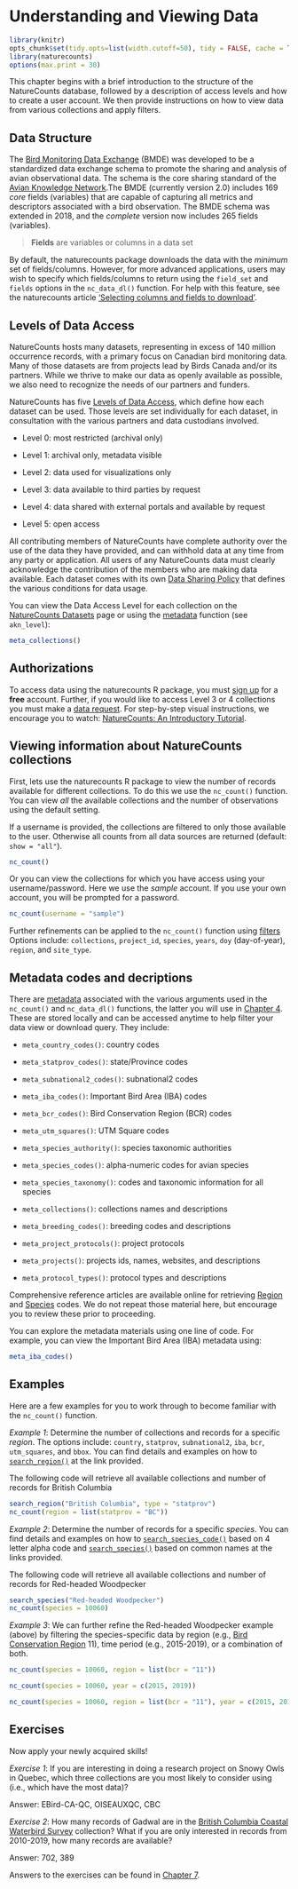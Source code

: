 # Understanding and Viewing Data {#Data3}

```r
library(knitr)
opts_chunk$set(tidy.opts=list(width.cutoff=50), tidy = FALSE, cache = TRUE)
library(naturecounts)
options(max.print = 30)
```

This chapter begins with a brief introduction to the structure of the NatureCounts database, followed by a description of access levels and how to create a user account. We then provide instructions on how to view data from various collections and apply filters. 

## Data Structure {#Data3.1}

The [Bird Monitoring Data Exchange](https://www.birdscanada.org/birdmon/default/nc_bmde.jsp) (BMDE) was developed to be a standardized data exchange schema to promote the sharing and analysis of avian observational data. The schema is the core sharing standard of the [Avian Knowledge Network](http://www.avianknowledge.net).The BMDE (currently version 2.0) includes 169 *core* fields (variables) that are capable of capturing all metrics and descriptors associated with a bird observation. The BMDE schema was extended in 2018, and the *complete* version now includes 265 fields (variables).

> **Fields** are variables or columns in a data set

By default, the naturecounts package downloads the data with the *minimum* set of fields/columns. However, for more advanced applications, users may wish to specify which fields/columns to return using the `field_set` and `fields` options in the `nc_data_dl()` function. For help with this feature, see the naturecounts article ['Selecting columns and fields to download'](https://birdstudiescanada.github.io/naturecounts/articles/selecting-fields.html).   

## Levels of Data Access {#Data3.2}

NatureCounts hosts many datasets, representing in excess of 140 million occurrence records, with a primary focus on Canadian bird monitoring data. Many of those datasets are from projects lead by Birds Canada and/or its partners. While we thrive to make our data as openly available as possible, we also need to recognize the needs of our partners and funders.

NatureCounts has five [Levels of Data Access](https://www.birdscanada.org/birdmon/default/nc_access_levels.jsp), which define how each dataset can be used. Those levels are set individually for each dataset, in consultation with the various partners and data custodians involved.

  - Level 0: most restricted (archival only)
  
  - Level 1: archival only, metadata visible
  
  - Level 2: data used for visualizations only
  
  - Level 3: data available to third parties by request
  
  - Level 4: data shared with external portals and available by request
  
  - Level 5: open access

All contributing members of NatureCounts have complete authority over the use of the data they have provided, and can withhold data at any time from any party or application. All users of any NatureCounts data must clearly acknowledge the contribution of the members who are making data available. Each dataset comes with its own [Data Sharing Policy](https://www.birdscanada.org/birdmon/default/nc_data_sharing.jsp) that defines the various conditions for data usage.

You can view the Data Access Level for each collection on the [NatureCounts Datasets](https://www.birdscanada.org/birdmon/default/datasets.jsp) page or using the [metadata](#Data3.5) function (see `akn_level`):

```r
meta_collections() 
``` 

## Authorizations {#Data3.3}

To access data using the naturecounts R package, you must [sign up](https://www.birdscanada.org/birdmon/default/register.jsp) for a **free** account. Further, if you would like to access Level 3 or 4 collections you must make a [data request](https://www.birdscanada.org/birdmon/default/searchquery.jsp). For step-by-step visual instructions, we encourage you to watch: [NatureCounts: An Introductory Tutorial](link to be provided).

## Viewing information about NatureCounts collections {#Data3.4}

First, lets use the naturecounts R package to view the number of records available for different collections. To do this we use the `nc_count()` function. You can view *all* the available collections and the number of observations using the default setting. 

If a username is provided, the collections are filtered to only those available to the user. Otherwise all counts from all data sources are returned (default: `show = "all"`).

```r
nc_count() 
```

Or you can view the collections for which you have access using your username/password. Here we use the *sample* account. If you use your own account, you will be prompted for a password. 

```r
nc_count(username = "sample")
```

Further refinements can be applied to the `nc_count()` function using [filters](#Download4)  Options include: `collections`, `project_id`, `species`, `years`, `doy` (day-of-year), `region`, and `site_type`. 

## Metadata codes and decriptions {#Data3.5}

There are [metadata](https://birdstudiescanada.github.io/naturecounts/reference/meta.html) associated with the various arguments used in the `nc_count()` and `nc_data_dl()` functions, the latter you will use in [Chapter 4](#Download4). These are stored locally and can be accessed anytime to help filter your data view or download query. They include: 

  - `meta_country_codes()`: country codes
  
  - `meta_statprov_codes()`: state/Province codes
  
  - `meta_subnational2_codes()`: subnational2 codes
  
  - `meta_iba_codes()`: Important Bird Area (IBA) codes
  
  - `meta_bcr_codes()`: Bird Conservation Region (BCR) codes
  
  - `meta_utm_squares()`: UTM Square codes
  
  - `meta_species_authority()`: species taxonomic authorities
  
  - `meta_species_codes()`: alpha-numeric codes for avian species
  
  - `meta_species_taxonomy()`: codes and taxonomic information for all species
  
  - `meta_collections()`: collections names and descriptions
  
  - `meta_breeding_codes()`: breeding codes and descriptions
  
  - `meta_project_protocols()`: project protocols
  
  - `meta_projects()`: projects ids, names, websites, and descriptions
  
  - `meta_protocol_types()`: protocol types and descriptions

Comprehensive reference articles are available online for retrieving [Region](https://birdstudiescanada.github.io/naturecounts/articles/region-codes.html) and [Species](https://birdstudiescanada.github.io/naturecounts/articles/species-codes.html) codes. We do not repeat those material here, but encourage you to review these prior to proceeding. 

You can explore the metadata materials using one line of code. For example, you can view the Important Bird Area (IBA) metadata using:

```r
meta_iba_codes()
```

## Examples {#Data3.6}

Here are a few examples for you to work through to become familiar with the `nc_count()` function.  

*Example 1*: Determine the number of collections and records for a specific *region*. The options include: `country`, `statprov`, `subnational2`, `iba`, `bcr`, `utm_squares`, and `bbox`. You can find details and examples on how to [`search_region()`](https://birdstudiescanada.github.io/naturecounts/articles/region-codes.html) at the link provided.

The following code will retrieve all available collections and number of records for British Columbia
```r
search_region("British Columbia", type = "statprov")
nc_count(region = list(statprov = "BC"))
```

*Example 2*: Determine the number of records for a specific *species*. You can find details and examples on how to [`search_species_code()`](https://birdstudiescanada.github.io/naturecounts/reference/search_species_code.html) based on 4 letter alpha code and [`search_species()`](https://birdstudiescanada.github.io/naturecounts/reference/search_species.html) based on common names at the links provided.  

The following code will retrieve all available collections and number of records for Red-headed Woodpecker  
```r
search_species("Red-headed Woodpecker")
nc_count(species = 10060)
```

*Example 3*: We can further refine the Red-headed Woodpecker example (above) by filtering the species-specific data by region (e.g., [Bird Conservation Region](http://nabci-us.org/assets/images/bcr_map2.jpg) 11), time period (e.g., 2015-2019), or a combination of both.

```r
nc_count(species = 10060, region = list(bcr = "11"))

nc_count(species = 10060, year = c(2015, 2019))

nc_count(species = 10060, region = list(bcr = "11"), year = c(2015, 2019))
```

## Exercises {#Data3.7}

Now apply your newly acquired skills!

*Exercise 1*: If you are interesting in doing a research project on Snowy Owls in Quebec, which three collections are you most likely to consider using (i.e., which have the most data)?

Answer: EBird-CA-QC, OISEAUXQC, CBC 

*Exercise 2*: How many records of Gadwal are in the [British Columbia Coastal Waterbird Survey](https://www.birdscanada.org/birdmon/atowls/datasets.jsp?code=BCCWS) collection? What if you are only interested in records from 2010-2019, how many records are available? 

Answer: 702, 389

Answers to the exercises can be found in [Chapter 7](#Ans7.1).

